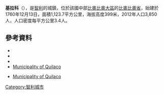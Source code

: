 '''基拉科'''（{{lang-es|Quilaco}}），是[[智利|智利]]的城鎮，位於該國中部[[比奧比奧大區|比奧比奧大區]]的[[比奧比奧省|比奧比奧省]]，始建於1760年12月13日，面積1,123.7平方公里，海拔高度399米，2012年人口3,850人，人口密度每平方公里3.4人。

{{Coord|37|40|S|71|59|W|display=title}}

==參考資料==
*{{Cite web |url = http://www.municipalidadquilaco.cl/ |title = Asociación Chilena de Municipalidades |accessdate = 7 February 2011 |language = es |archive-date = 2020-03-20 |archive-url = https://web.archive.org/web/20200320010522/http://www.municipalidadquilaco.cl/ |dead-url = yes }}
*{{Cite web |url = http://www.municipalidadquilaco.cl/ |title = Municipality of Quilaco |accessdate = 7 February 2011 |language = es |archive-date = 2020-03-20 |archive-url = https://web.archive.org/web/20200320010522/http://www.municipalidadquilaco.cl/ |dead-url = yes }}
*{{Cite web |url= http://www.ine.cl/canales/chile_estadistico/censos_poblacion_vivienda/censo_pobl_vivi.php |title= National Statistics Institute |accessdate= 7 February 2010 |language= es |archive-date= 2019-01-06 |archive-url= https://web.archive.org/web/20190106234357/http://www.ine.cl/404.html?aspxerrorpath=%2Fcanales%2Fchile_estadistico%2Fcensos_poblacion_vivienda%2Fcenso_pobl_vivi.php |dead-url= no }}
*[http://www.municipalidadquilaco.cl/ Municipality of Quilaco]{{Wayback|url=http://www.municipalidadquilaco.cl/ |date=20200320010522 }}
* {{es icon}} [http://www.municipalidadquilaco.cl/ Municipality of Quilaco]{{Wayback|url=http://www.municipalidadquilaco.cl/ |date=20200320010522 }}

{{Chile-geo-stub}}
[[Category:智利城市|Category:智利城市]]